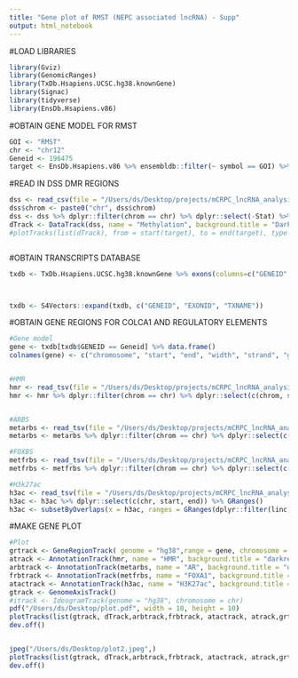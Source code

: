 ```yaml
---
title: "Gene plot of RMST (NEPC associated lncRNA) - Supp"
output: html_notebook
---
```

#LOAD LIBRARIES
```r
library(Gviz)
library(GenomicRanges)
library(TxDb.Hsapiens.UCSC.hg38.knownGene)
library(Signac)
library(tidyverse)
library(EnsDb.Hsapiens.v86)
```


#OBTAIN GENE MODEL FOR RMST
```r
GOI <- "RMST"
chr <- "chr12"
Geneid <- 196475 
target <- EnsDb.Hsapiens.v86 %>% ensembldb::filter(~ symbol == GOI) %>% genes()
```

#READ IN DSS DMR REGIONS
```r
dss <- read_csv(file = "/Users/ds/Desktop/projects/mCRPC_lncRNA_analysis//results/DSS_mCRPC_BN.csv", col_names = c("chrom", "start", "end", "Diff", "Stat"))
dss$chrom <- paste0("chr", dss$chrom)
dss <- dss %>% dplyr::filter(chrom == chr) %>% dplyr::select(-Stat) %>% mutate(Diff = Diff * 100) %>% GRanges()
dTrack <- DataTrack(dss, name = "Methylation", background.title = "DarkOrchid4", fill = "DarkOrchid4")
#plotTracks(list(dTrack), from = start(target), to = end(target), type = c("histogram"), ylim = c(-30,0))



```



#OBTAIN TRANSCRIPTS DATABASE
```r
txdb <- TxDb.Hsapiens.UCSC.hg38.knownGene %>% exons(columns=c("GENEID", "EXONID", "TXNAME" ))



txdb <- S4Vectors::expand(txdb, c("GENEID", "EXONID", "TXNAME"))
```


#OBTAIN GENE REGIONS FOR COLCA1 AND REGULATORY ELEMENTS
```r
#Gene model
gene <- txdb[txdb$GENEID == Geneid] %>% data.frame()
colnames(gene) <- c("chromosome", "start", "end", "width", "strand", "gene", "exon", "transcript")


#HMR
hmr <- read_tsv(file = "/Users/ds/Desktop/projects/mCRPC_lncRNA_analysis/data/hmr.bed", col_names  = c("chrom", "start", "end"))
hmr <- hmr %>% dplyr::filter(chrom == chr) %>% dplyr::select(c(chrom, start, end)) %>% GRanges()


#ARBS
metarbs <- read_tsv(file = "/Users/ds/Desktop/projects/mCRPC_lncRNA_analysis/data/AR.chip.hg38.bed", col_names = c("chrom", "start", "end"))
metarbs <- metarbs %>% dplyr::filter(chrom == chr) %>% dplyr::select(c(chrom, start, end)) %>% GRanges()

#FOXBS
metfrbs <- read_tsv(file = "/Users/ds/Desktop/projects/mCRPC_lncRNA_analysis/data/FOXA1.chip.hg38.bed", col_names = c("chrom", "start", "end"))
metfrbs <- metfrbs %>% dplyr::filter(chrom == chr) %>% dplyr::select(c(chrom, start, end)) %>% GRanges()

#H3k27ac
h3ac <- read_tsv(file = "/Users/ds/Desktop/projects/mCRPC_lncRNA_analysis/data/H3K27ac.chip.hg38.bed", col_names = c("chr", "start", "end"))
h3ac <- h3ac %>% dplyr::select(c(chr, start, end)) %>% GRanges()
h3ac <- subsetByOverlaps(x = h3ac, ranges = GRanges(dplyr::filter(linc, gene.name == GOI)))
```


#MAKE GENE PLOT
```r
#Plot
grtrack <- GeneRegionTrack( genome = "hg38",range = gene, chromosome = chr , name = GOI, transcriptAnnotation = "transcript", background.panel = "lightyellow", background.title = "darkblue", fill = "darkblue", col = "darkblue")
atrack <- AnnotationTrack(hmr, name = "HMR", background.title = "darkred",  background.panel ="lightgrey", fill = "darkred", col = "darkred")
arbtrack <- AnnotationTrack(metarbs, name = "AR", background.title = "darkgreen" , background.panel = "lightgrey", fill = "darkgreen", col = "darkgreen")
frbtrack <- AnnotationTrack(metfrbs, name = "FOXA1", background.title = "darkorange" , background.panel = "lightgrey", fill = "darkorange", col = "darkorange")
atactrack <- AnnotationTrack(h3ac, name = "H3K27ac", background.title = "black" , background.panel = "lightgrey", fill = "black", col = "black" )
gtrack <- GenomeAxisTrack()
#itrack <- IdeogramTrack(genome = "hg38", chromosome = chr)
pdf("/Users/ds/Desktop/plot.pdf", width = 10, height = 10)
plotTracks(list(gtrack, dTrack,arbtrack,frbtrack, atactrack, atrack,grtrack), from = start(target) -10000, to = end(target) + 10000, type = "histogram",ylim = c(-50,0), sizes=c(1,2,1,1,1,1,2) ) 
dev.off()


jpeg("/Users/ds/Desktop/plot2.jpeg",)
plotTracks(list(gtrack, dTrack,arbtrack,frbtrack, atactrack, atrack,grtrack), from = start(target) -10000, to = end(target) + 10000, type = "histogram",ylim = c(-50,0) , sizes=c(1,2,1,1,1,1,2)) 
dev.off()


```